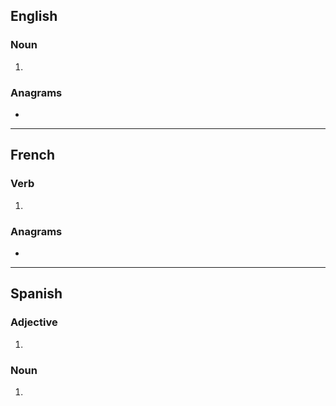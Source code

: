 {{also|Chinas}}
==English==

===Noun===
{{head|en|noun form}}

# {{plural of|en|china}}

===Anagrams===
* {{anagrams|en|a=achins|Cashin|Chains|Chians|Cishan|cash in|cash-in|chains|chasin'}}

----

==French==

===Verb===
{{head|fr|verb form}}

# {{inflection of|fr|chiner||2|s|phis}}

===Anagrams===
* {{anagrams|fr|nichas}}

----

==Spanish==

===Adjective===
{{head|es|adjective form|g=f-p}}

# {{adj form of|es|chino||f|p}}

===Noun===
{{head|es|noun form|g=f-p}}

# {{noun form of|es|china||p}}